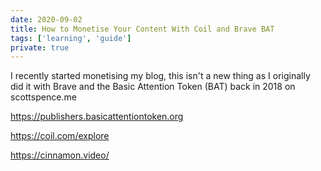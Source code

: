 ```yaml
---
date: 2020-09-02
title: How to Monetise Your Content With Coil and Brave BAT
tags: ['learning', 'guide']
private: true
---
```


I recently started monetising my blog, this isn't a new thing as I
originally did it with Brave and the Basic Attention Token (BAT) back
in 2018 on scottspence.me

https://publishers.basicattentiontoken.org

https://coil.com/explore

https://cinnamon.video/
